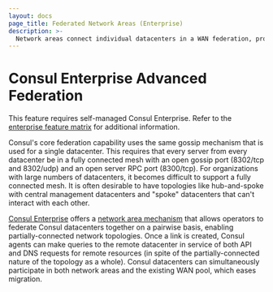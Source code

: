 ```yaml
---
layout: docs
page_title: Federated Network Areas (Enterprise)
description: >-
  Network areas connect individual datacenters in a WAN federation, providing an alternative to connecting every datacenter. Learn how to support hub-and-spoke network topologies in a WAN federated Consul deployment.
---
```


# Consul Enterprise Advanced Federation

<EnterpriseAlert>

This feature requires
self-managed Consul Enterprise.
Refer to the [enterprise feature matrix](/docs/enterprise#consul-enterprise-feature-availability) for additional information.

</EnterpriseAlert>

Consul's core federation capability uses the same gossip mechanism that is used
for a single datacenter. This requires that every server from every datacenter
be in a fully connected mesh with an open gossip port (8302/tcp and 8302/udp)
and an open server RPC port (8300/tcp). For organizations with large numbers of
datacenters, it becomes difficult to support a fully connected mesh. It is often
desirable to have topologies like hub-and-spoke with central management
datacenters and "spoke" datacenters that can't interact with each other.

[Consul Enterprise](https://www.hashicorp.com/consul) offers a [network
area mechanism](https://learn.hashicorp.com/tutorials/consul/federation-network-areas) that allows operators to
federate Consul datacenters together on a pairwise basis, enabling
partially-connected network topologies. Once a link is created, Consul agents
can make queries to the remote datacenter in service of both API and DNS
requests for remote resources (in spite of the partially-connected nature of the
topology as a whole). Consul datacenters can simultaneously participate in both
network areas and the existing WAN pool, which eases migration.
